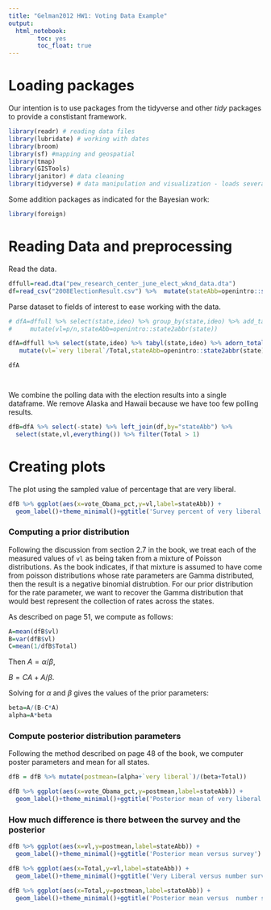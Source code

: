 ```yaml
---
title: "Gelman2012 HW1: Voting Data Example"
output: 
  html_notebook:
        toc: yes
        toc_float: true
---
```


# Loading packages

Our intention is to use packages from the tidyverse and other *tidy* packages to provide a constistant framework.      



```r

library(readr) # reading data files
library(lubridate) # working with dates
library(broom)
library(sf) #mapping and geospatial
library(tmap)
library(GISTools)
library(janitor) # data cleaning
library(tidyverse) # data manipulation and visualization - loads several packages
```

Some addition packages as indicated for the Bayesian work:


```r
library(foreign)
```


# Reading Data and preprocessing

Read the data.


```r
dffull=read.dta("pew_research_center_june_elect_wknd_data.dta")
df=read_csv("2008ElectionResult.csv") %>%  mutate(stateAbb=openintro::state2abbr(state))
```

Parse dataset to fields of interest to ease working with the data.

```r
# dfA=dffull %>% select(state,ideo) %>% group_by(state,ideo) %>% add_tally() %>% 
#     mutate(vl=p/n,stateAbb=openintro::state2abbr(state))

dfA=dffull %>% select(state,ideo) %>% tabyl(state,ideo) %>% adorn_totals("col") %>%
   mutate(vl=`very liberal`/Total,stateAbb=openintro::state2abbr(state))

dfA




```

We combine the polling data with the election results into a single dataframe.  We remove Alaska and Hawaii because we have too few polling results.

```r
dfB=dfA %>% select(-state) %>% left_join(df,by="stateAbb") %>%
  select(state,vl,everything()) %>% filter(Total > 1)
```

# Creating plots

The plot using the sampled value of percentage that are very liberal.

```r
dfB %>% ggplot(aes(x=vote_Obama_pct,y=vl,label=stateAbb)) +
  geom_label()+theme_minimal()+ggtitle('Survey percent of very liberal')
```

### Computing a prior distribution

Following the discussion from section 2.7 in the book, we treat each of the measured values of `vl` as being taken from a mixture of Poisson distributions.  As the book indicates, if that mixture is assumed to have come from poisson distributions whose rate parameters are Gamma distributed, then the result is a negative binomial distrubtion.   For our prior distribution for the rate parameter, we want to recover the Gamma distribution that would best represent the collection of rates across the states.

As described on page 51, we compute as follows:


```r
A=mean(dfB$vl)
B=var(dfB$vl)
C=mean(1/dfB$Total)
```

Then $A=\alpha / \beta,$

$B=CA +A/\beta .$

Solving for $\alpha$ and $\beta$ gives the values of the prior parameters:

```r
beta=A/(B-C*A)
alpha=A*beta
```

### Compute posterior distribution parameters

Following the method described on page 48 of the book, we computer poster parameters and mean for all states.
```r
dfB = dfB %>% mutate(postmean=(alpha+`very liberal`)/(beta+Total))

dfB %>% ggplot(aes(x=vote_Obama_pct,y=postmean,label=stateAbb)) +
  geom_label()+theme_minimal()+ggtitle('Posterior mean of very liberal')

```


### How much difference is there between the survey and the posterior

```r
dfB %>% ggplot(aes(x=vl,y=postmean,label=stateAbb)) +
  geom_label()+theme_minimal()+ggtitle('Posterior mean versus survey')

```





```r
dfB %>% ggplot(aes(x=Total,y=vl,label=stateAbb)) +
  geom_label()+theme_minimal()+ggtitle('Very Liberal versus number surveyed')

```

```r
dfB %>% ggplot(aes(x=Total,y=postmean,label=stateAbb)) +
  geom_label()+theme_minimal()+ggtitle('Posterior mean versus  number surveyed')

```